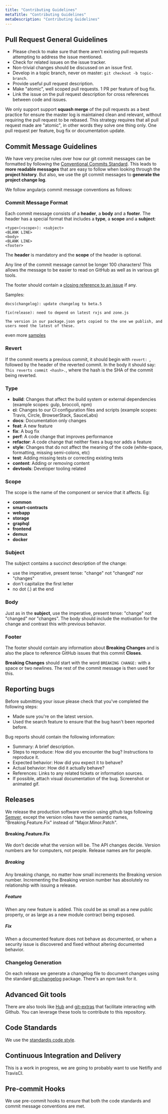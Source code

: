 ```yaml
---
title: "Contributing Guidelines"
metaTitle: "Contributing Guidelines"
metaDescription: "Contributing Guidelines"
---
```


## Pull Request General Guidelines

* Please check to make sure that there aren't existing pull requests attempting to address the issue mentioned.
* Check for related issues on the issue tracker.
* Non-trivial changes should be discussed on an issue first.
* Develop in a topic branch, never on master: `git checkout -b topic-branch`.
* Provide useful pull request description.
* Make "atomic", well scoped pull requests. 1 PR per feature of bug fix.
* Link the issue on the pull request description for cross references between code and issues.

We only support support **squash merge** of the pull requests as a best practice for ensure the master log is maintained clean and relevant, without requiring the pull request to be rebased. This strategy requires that all pull request made are "atomic", in other words they solve one thing only.  One pull request per feature, bug fix or documentation update.

## Commit Message Guidelines

We have very precise rules over how our git commit messages can be formatted by following the [Conventional Commits Standard](https://www.conventionalcommits.org/en/v1.0.0/). This leads to **more readable messages** that are easy to follow when looking through the **project history**.  But also, we use the git commit messages to **generate the project change log**.

We follow angularjs commit message conventions as follows:

### Commit Message Format

Each commit message consists of a **header**, a **body** and a **footer**.  The header has a special
format that includes a **type**, a **scope** and a **subject**:

```
<type>(<scope>): <subject>
<BLANK LINE>
<body>
<BLANK LINE>
<footer>
```

The **header** is mandatory and the **scope** of the header is optional.

Any line of the commit message cannot be longer 100 characters! This allows the message to be easier
to read on GitHub as well as in various git tools.

The footer should contain a [closing reference to an issue](https://help.github.com/articles/closing-issues-via-commit-messages/) if any.

Samples:

```
docs(changelog): update changelog to beta.5
```

```
fix(release): need to depend on latest rxjs and zone.js

The version in our package.json gets copied to the one we publish, and users need the latest of these.
```

even more [samples](https://github.com/angular/angular/commits/master)

### Revert
If the commit reverts a previous commit, it should begin with `revert: `, followed by the header of the reverted commit. In the body it should say: `This reverts commit <hash>.`, where the hash is the SHA of the commit being reverted.

### Type

* **build**: Changes that affect the build system or external dependencies (example scopes: gulp, broccoli, npm)
* **ci**: Changes to our CI configuration files and scripts (example scopes: Travis, Circle, BrowserStack, SauceLabs)
* **docs**: Documentation only changes
* **feat**: A new feature
* **fix**: A bug fix
* **perf**: A code change that improves performance
* **refactor**: A code change that neither fixes a bug nor adds a feature
* **style**: Changes that do not affect the meaning of the code (white-space, formatting, missing semi-colons, etc)
* **test**: Adding missing tests or correcting existing tests
* **content**: Adding or removing content
* **devtools**: Developer tooling related

### Scope

The scope is the name of the component or service that it affects. Eg:

* **common**
* **smart-contracts**
* **webapp**
* **storage**
* **graphql**
* **frontend**
* **demux**
* **docker**

### Subject
The subject contains a succinct description of the change:

* use the imperative, present tense: "change" not "changed" nor "changes"
* don't capitalize the first letter
* no dot (.) at the end

### Body
Just as in the **subject**, use the imperative, present tense: "change" not "changed" nor "changes".
The body should include the motivation for the change and contrast this with previous behavior.

### Footer
The footer should contain any information about **Breaking Changes** and is also the place to
reference GitHub issues that this commit **Closes**.

**Breaking Changes** should start with the word `BREAKING CHANGE:` with a space or two newlines. The rest of the commit message is then used for this.

## Reporting bugs

Before submitting your issue please check that you've completed the following steps:

* Made sure you're on the latest version.
* Used the search feature to ensure that the bug hasn't been reported before.

Bug reports should contain the following information:

* Summary: A brief description.
* Steps to reproduce: How did you encounter the bug? Instructions to reproduce it.
* Expected behavior: How did you expect it to behave?
* Actual behavior: How did it actually behave?
* References: Links to any related tickets or information sources.
* If possible, attach visual documentation of the bug. Screenshot or animated gif.

## Releases

We release the production software version using github tags following [Semver](http://semver.org), except the version roles have the semantic names, "Breaking.Feature.Fix" instead of "Major.Minor.Patch".

#### Breaking.Feature.Fix

We don't decide what the version will be. The API changes decide. Version numbers are for computers, not people. Release names are for people.

##### Breaking

Any breaking change, no matter how small increments the Breaking version number. Incrementing the Breaking version number has absolutely no relationship with issuing a release.

##### Feature

When any new feature is added. This could be as small as a new public property, or as large as a new module contract being exposed.

##### Fix

When a documented feature does not behave as documented, or when a security issue is discovered and fixed without altering documented behavior.

### Changelog Generation

On each release we generate a changelog file to document changes using the standard [git-changelog](https://github.com/rafinskipg/git-changelog) package. There's an npm task for it.

## Advanced Git tools

There are also tools like [Hub](https://hub.github.com/) and [git-extras](https://github.com/tj/git-extras) that facilitate interacting with Github. You can leverage these tools to contribute to this repository.

## Code Standards

We use the [standardjs code style](https://standardjs.com).

## Continuous Integration and Delivery

This is a work in progress, we are going to probably want to use Netifly and TravisCI.

## Pre-commit Hooks

We use pre-commit hooks to ensure that both the code standards and commit message conventions are met.
